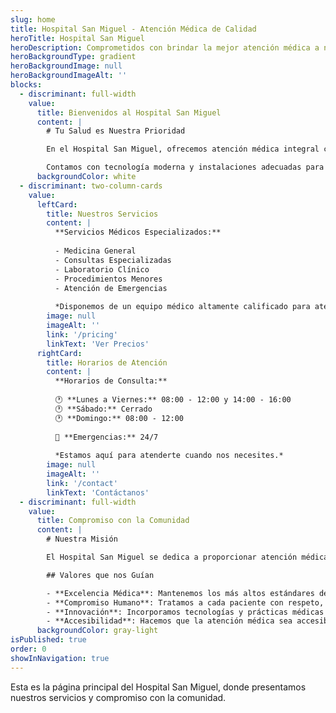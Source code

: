 ```yaml
---
slug: home
title: Hospital San Miguel - Atención Médica de Calidad
heroTitle: Hospital San Miguel
heroDescription: Comprometidos con brindar la mejor atención médica a nuestra comunidad en Puerto El Carmen, Ecuador.
heroBackgroundType: gradient
heroBackgroundImage: null
heroBackgroundImageAlt: ''
blocks:
  - discriminant: full-width
    value:
      title: Bienvenidos al Hospital San Miguel
      content: |
        # Tu Salud es Nuestra Prioridad

        En el Hospital San Miguel, ofrecemos atención médica integral con un enfoque humano y profesional. Nuestro equipo de médicos especializados y personal de enfermería está comprometido con tu bienestar.

        Contamos con tecnología moderna y instalaciones adecuadas para brindarte la mejor atención médica en Puerto El Carmen, Ecuador.
      backgroundColor: white
  - discriminant: two-column-cards
    value:
      leftCard:
        title: Nuestros Servicios
        content: |
          **Servicios Médicos Especializados:**
          
          - Medicina General
          - Consultas Especializadas
          - Laboratorio Clínico
          - Procedimientos Menores
          - Atención de Emergencias
          
          *Disponemos de un equipo médico altamente calificado para atender todas tus necesidades de salud.*
        image: null
        imageAlt: ''
        link: '/pricing'
        linkText: 'Ver Precios'
      rightCard:
        title: Horarios de Atención
        content: |
          **Horarios de Consulta:**
          
          🕐 **Lunes a Viernes:** 08:00 - 12:00 y 14:00 - 16:00
          🕐 **Sábado:** Cerrado
          🕐 **Domingo:** 08:00 - 12:00
          
          🚨 **Emergencias:** 24/7
          
          *Estamos aquí para atenderte cuando nos necesites.*
        image: null
        imageAlt: ''
        link: '/contact'
        linkText: 'Contáctanos'
  - discriminant: full-width
    value:
      title: Compromiso con la Comunidad
      content: |
        # Nuestra Misión

        El Hospital San Miguel se dedica a proporcionar atención médica de calidad, accesible y centrada en el paciente. Trabajamos incansablemente para mejorar la salud de nuestra comunidad en Puerto El Carmen y las áreas circundantes.

        ## Valores que nos Guían

        - **Excelencia Médica**: Mantenemos los más altos estándares de atención médica.
        - **Compromiso Humano**: Tratamos a cada paciente con respeto, dignidad y compasión.
        - **Innovación**: Incorporamos tecnologías y prácticas médicas modernas.
        - **Accesibilidad**: Hacemos que la atención médica sea accesible para todos.
      backgroundColor: gray-light
isPublished: true
order: 0
showInNavigation: true
---
```


Esta es la página principal del Hospital San Miguel, donde presentamos nuestros servicios y compromiso con la comunidad.
